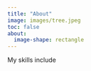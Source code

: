 ```yaml
---
title: "About"
image: images/tree.jpeg
toc: false
about: 
  image-shape: rectangle
---
```

My skills include 